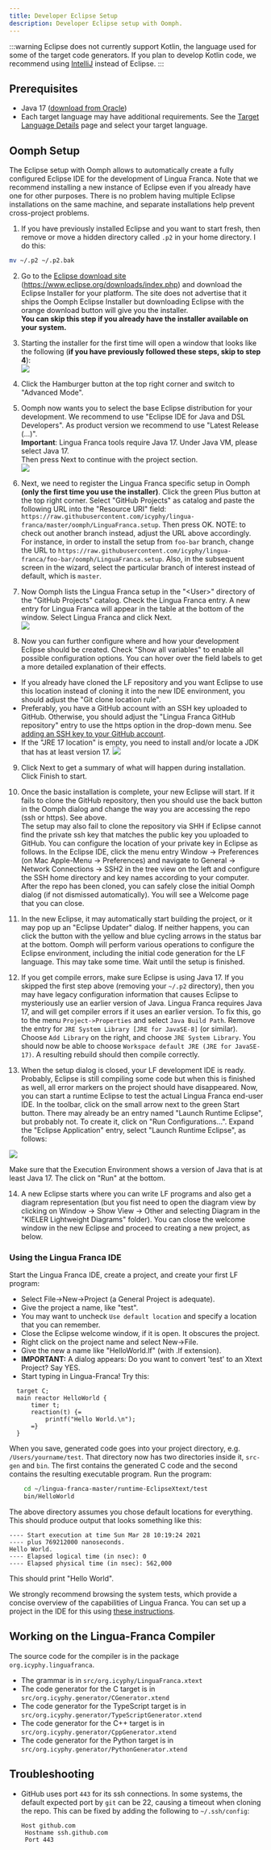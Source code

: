 ```yaml
---
title: Developer Eclipse Setup
description: Developer Eclipse setup with Oomph.
---
```


:::warning
Eclipse does not currently support Kotlin, the language used for some of the target code generators. If you plan to develop Kotlin code, we recommend using [IntelliJ](../developer/developer-intellij-setup.mdx) instead of Eclipse.
:::

## Prerequisites

- Java 17 ([download from Oracle](https://www.oracle.com/java/technologies/downloads/))
- Each target language may have additional requirements. See the [Target Language Details](<../reference/target-language-details.mdx#requirements>) page and select your target language.

## Oomph Setup

The Eclipse setup with Oomph allows to automatically create a fully configured Eclipse IDE for the development of Lingua Franca. Note that we recommend installing a new instance of Eclipse even if you already have one for other purposes. There is no problem having multiple Eclipse installations on the same machine, and separate installations help prevent cross-project problems.

1. If you have previously installed Eclipse and you want to start fresh, then remove or move a hidden directory called `.p2` in your home directory. I do this:

```sh
mv ~/.p2 ~/.p2.bak
```

2. Go to the [Eclipse download site](https://www.eclipse.org/downloads/index.php) (https://www.eclipse.org/downloads/index.php) and download the Eclipse Installer for your platform. The site does not advertise that it ships the Oomph Eclipse Installer but downloading Eclipse with the orange download button will give you the installer.\
   **You can skip this step if you already have the installer available on your system.**

3. Starting the installer for the first time will open a window that looks like the following (**if you have previously followed these steps, skip to step 4**):\
   ![](./../assets/images/oomph/simple_view.png)

4. Click the Hamburger button at the top right corner and switch to "Advanced Mode".

5. Oomph now wants you to select the base Eclipse distribution for your development. We recommend to use "Eclipse IDE for Java and DSL Developers". As product version we recommend to use "Latest Release (...)". \
   **Important**: Lingua Franca tools require Java 17. Under Java VM, please select Java 17.\
   Then press Next to continue with the project section.\
   ![](./../assets/images/oomph/product_selection.png)

6. Next, we need to register the Lingua Franca specific setup in Oomph **(only the first time you use the installer)**. Click the green Plus button at the top right corner. Select "GitHub Projects" as catalog and paste the following URL into the "Resource URI" field:
   `https://raw.githubusercontent.com/icyphy/lingua-franca/master/oomph/LinguaFranca.setup`.
   Then press OK.
   NOTE: to check out another branch instead, adjust the URL above accordingly. For instance, in order to install the setup from `foo-bar` branch, change the URL to `https://raw.githubusercontent.com/icyphy/lingua-franca/foo-bar/oomph/LinguaFranca.setup`. Also, in the subsequent screen in the wizard, select the particular branch of interest instead of default, which is `master`.

7. Now Oomph lists the Lingua Franca setup in the "\<User\>" directory of the "GitHub Projects" catalog. Check the Lingua Franca entry. A new entry for Lingua Franca will appear in the table at the bottom of the window. Select Lingua Franca and click Next.\
   ![](./../assets/images/oomph/project_selection.png)

8. Now you can further configure where and how your development Eclipse should be created. Check "Show all variables" to enable all possible configuration options. You can hover over the field labels to get a more detailed explanation of their effects.

- If you already have cloned the LF repository and you want Eclipse to use this location instead of cloning it into the new IDE environment, you should adjust the "Git clone location rule".
- Preferably, you have a GitHub account with an SSH key uploaded to GitHub. Otherwise, you should adjust the "Lingua Franca GitHub repository" entry to use the https option in the drop-down menu. See [adding an SSH key to your GitHub account](https://docs.github.com/en/authentication/connecting-to-github-with-ssh/adding-a-new-ssh-key-to-your-github-account).
- If the "JRE 17 location" is empty, you need to install and/or locate a JDK that has at least version 17.
  ![](./../assets/images/oomph/project_configuration.png)

9. Click Next to get a summary of what will happen during installation. Click Finish to start.

10. Once the basic installation is complete, your new Eclipse will start. If it fails to clone the GitHub repository, then you should use the back button in the Oomph dialog and change the way you are accessing the repo (ssh or https). See above. \
    The setup may also fail to clone the repository via SHH if Eclipse cannot find the private ssh key that matches the public key you uploaded to GitHub. You can configure the location of your private key in Eclipse as follows. In the Eclipse IDE, click the menu entry Window -> Preferences (on Mac Apple-Menu -> Preferences) and navigate to General -> Network Connections -> SSH2 in the tree view on the left and configure the SSH home directory and key names according to your computer. After the repo has been cloned, you can safely close the initial Oomph dialog (if not dismissed automatically). You will see a Welcome page that you can close.

11. In the new Eclipse, it may automatically start building the project, or it may pop up an "Eclipse Updater" dialog. If neither happens, you can click the button with the yellow and blue cycling arrows in the status bar at the bottom. Oomph will perform various operations to configure the Eclipse environment, including the initial code generation for the LF language. This may take some time. Wait until the setup is finished.

12. If you get compile errors, make sure Eclipse is using Java 17. If you skipped the first step above (removing your `~/.p2` directory), then you may have legacy configuration information that causes Eclipse to mysteriously use an earlier version of Java. Lingua Franca requires Java 17, and will get compiler errors if it uses an earlier version. To fix this, go to the menu `Project->Properties` and select `Java Build Path`. Remove the entry for `JRE System Library [JRE for JavaSE-8]` (or similar). Choose `Add Library` on the right, and choose `JRE System Library`. You should now be able to choose `Workspace default JRE (JRE for JavaSE-17)`. A resulting rebuild should then compile correctly.

13. When the setup dialog is closed, your LF development IDE is ready. Probably, Eclipse is still compiling some code but when this is finished as well, all error markers on the project should have disappeared. Now, you can start a runtime Eclipse to test the actual Lingua Franca end-user IDE. In the toolbar, click on the small arrow next to the green Start button. There may already be an entry named "Launch Runtime Eclipse", but probably not. To create it, click on "Run Configurations...". Expand the "Eclipse Application" entry, select "Launch Runtime Eclipse", as follows:

![](./../assets/images/oomph/run_configurations.png)

Make sure that the Execution Environment shows a version of Java that is at least Java 17. The click on "Run" at the bottom.

14. A new Eclipse starts where you can write LF programs and also get a diagram representation (but you fist need to open the diagram view by clicking on Window -> Show View -> Other and selecting Diagram in the "KIELER Lightweight Diagrams" folder). You can close the welcome window in the new Eclipse and proceed to creating a new project, as below.

### Using the Lingua Franca IDE

Start the Lingua Franca IDE, create a project, and create your first LF program:

- Select File->New->Project (a General Project is adequate).
- Give the project a name, like "test".
- You may want to uncheck `Use default location` and specify a location that you can remember.
- Close the Eclipse welcome window, if it is open. It obscures the project.
- Right click on the project name and select New->File.
- Give the new a name like "HelloWorld.lf" (with .lf extension).
- **IMPORTANT:** A dialog appears: Do you want to convert 'test' to an Xtext Project? Say YES.
- Start typing in Lingua-Franca! Try this:

```lf
  target C;
  main reactor HelloWorld {
      timer t;
      reaction(t) {=
          printf("Hello World.\n");
      =}
  }
```

When you save, generated code goes into your project directory, e.g. `/Users/yourname/test`. That directory now has two directories inside it, `src-gen` and `bin`. The first contains the generated C code and the second contains the resulting executable program. Run the program:

```sh
    cd ~/lingua-franca-master/runtime-EclipseXtext/test
    bin/HelloWorld
```

The above directory assumes you chose default locations for everything. This should produce output that looks something like this:

```
---- Start execution at time Sun Mar 28 10:19:24 2021
---- plus 769212000 nanoseconds.
Hello World.
---- Elapsed logical time (in nsec): 0
---- Elapsed physical time (in nsec): 562,000
```

This should print "Hello World".

We strongly recommend browsing the system tests, which provide a concise overview of the capabilities of Lingua Franca. You can set up a project in the IDE for this using [these instructions](<../developer/regression-tests.mdx#browsing-and-editing-examples-in-the-lf-ide>).

## Working on the Lingua-Franca Compiler

The source code for the compiler is in the package `org.icyphy.linguafranca`.

- The grammar is in `src/org.icyphy/LinguaFranca.xtext`
- The code generator for the C target is in `src/org.icyphy.generator/CGenerator.xtend`
- The code generator for the TypeScript target is in `src/org.icyphy.generator/TypeScriptGenerator.xtend`
- The code generator for the C++ target is in `src/org.icyphy.generator/CppGenerator.xtend`
- The code generator for the Python target is in `src/org.icyphy.generator/PythonGenerator.xtend`

## Troubleshooting

- GitHub uses port `443` for its ssh connections. In some systems, the default expected port by `git` can be 22, causing a timeout when cloning the repo. This can be fixed by adding the following to `~/.ssh/config`:
  ```
  Host github.com
   Hostname ssh.github.com
   Port 443
  ```
